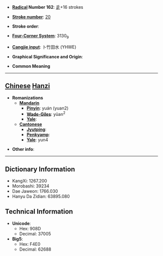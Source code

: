 * '''[[Wiktionary:Chinese radical index| Radical]] Number 162''': [[Wiktionary:Chinese radical index 辵|辵]]+16 strokes

* '''[[Wiktionary:Chinese total strokes index|Stroke number]]''': [[Wiktionary:Chinese total strokes index 20|20]]

* '''Stroke order''': 

* '''[[Wiktionary:Chinese four corner index|Four-Corner System]]''': 3130<sub>9</sub>

* '''[[Wiktionary:Chinese Cangjie index|Cangjie input]]''': 卜竹田水 (YHWE)

* '''Graphical Significance and Origin''': 

* '''Common Meaning'''

----

== [[Chinese]] [[Hanzi]] ==

* '''Romanizations'''
** '''[[Mandarin]]'''
*** '''[[Pinyin]]''': yuán (yuan2)
*** '''[[Wade-Giles]]''': yüan<sup>2</sup>
*** '''[[Yale]]''': 
** '''[[Cantonese]]'''
*** '''[[Jyutping]]''':
*** '''[[Penkyamp]]''': 
*** '''[[Yale]]''': yun4

* '''Other info''': 

----

== Dictionary Information ==

* KangXi: 1267.200
* Morobashi: 39234
* Dae Jaweon: 1766.030
* Hanyu Da Zidian: 63895.080

== Technical Information ==

* '''Unicode''':
** Hex: 908D
** Decimal: 37005
* '''Big5''':
** Hex: F4E0
** Decimal: 62688